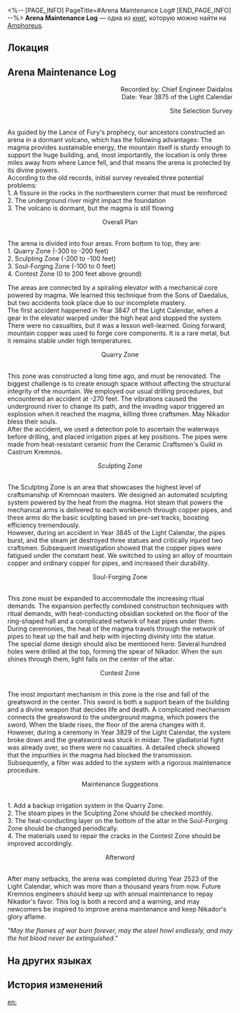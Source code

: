 <%-- [PAGE_INFO]
PageTitle=#Arena Maintenance Log#
[END_PAGE_INFO] --%>
{{Дополнить}}
{{Книга Инфобокс
|id           = 458
|partIds      = 190767
|Название     = 
|Изображение  = Предмет Книга Амфореус 4.png
|Мир          = Amphoreus
|Томов        = 1
|Автор        = <!--нужно добавить-->
|Описание     = A thick and heavy engineering manual with yellowed pages, mixed with blueprints and draft calculations.
|Том1         = {{tx}}
|Источник1    = {{tx|Отсутствует источник}}
|Персонажи    = Nikador
|Фракции      = 
}}
'''Arena Maintenance Log''' — одна из [[Книги|книг]], которую можно найти на [[Amphoreus]].

==Локация==
{{Отметка карты|<!--название карты-->|<!--id отметки-->}}

==Arena Maintenance Log==
<div align="right">Recorded by: Chief Engineer Daidalos<br />
Date: Year 3875 of the Light Calendar

Site Selection Survey</div><br />As guided by the Lance of Fury's prophecy, our ancestors constructed an arena in a dormant volcano, which has the following advantages: The magma provides sustainable energy, the mountain itself is sturdy enough to support the huge building, and, most importantly, the location is only three miles away from where Lance fell, and that means the arena is protected by its divine powers.<br />
According to the old records, initial survey revealed three potential problems:<br />
1. A fissure in the rocks in the northwestern corner that must be reinforced<br />
2. The underground river might impact the foundation<br />
3. The volcano is dormant, but the magma is still flowing

<div align="center">Overall Plan</div><br />The arena is divided into four areas. From bottom to top, they are:<br />
1. Quarry Zone (-300 to -200 feet)<br />
2. Sculpting Zone (-200 to -100 feet)<br />
3. Soul-Forging Zone (-100 to 0 feet)<br />
4. Contest Zone (0 to 200 feet above ground)

The areas are connected by a spiraling elevator with a mechanical core powered by magma. We learned this technique from the Sons of Daedalus, but two accidents took place due to our incomplete mastery.<br />
The first accident happened in Year 3847 of the Light Calendar, when a gear in the elevator warped under the high heat and stopped the system. There were no casualties, but it was a lesson well-learned. Going forward, mountain copper was used to forge core components. It is a rare metal, but it remains stable under high temperatures.

<div align="center">Quarry Zone</div><br />This zone was constructed a long time ago, and must be renovated. The biggest challenge is to create enough space without affecting the structural integrity of the mountain. We employed our usual drilling procedures, but encountered an accident at -270 feet. The vibrations caused the underground river to change its path, and the invading vapor triggered an explosion when it reached the magma, killing three craftsmen. May Nikador bless their souls.<br />
After the accident, we used a detection pole to ascertain the waterways before drilling, and placed irrigation pipes at key positions. The pipes were made from heat-resistant ceramic from the Ceramic Craftsmen's Guild in Castrum Kremnos.

<div align="center">Sculpting Zone</div><br />The Sculpting Zone is an area that showcases the highest level of craftsmanship of Kremnoan masters. We designed an automated sculpting system powered by the heat from the magma. Hot steam that powers the mechanical arms is delivered to each workbench through copper pipes, and these arms do the basic sculpting based on pre-set tracks, boosting efficiency tremendously.<br />
However, during an accident in Year 3845 of the Light Calendar, the pipes burst, and the steam jet destroyed three statues and critically injured two craftsmen. Subsequent investigation showed that the copper pipes were fatigued under the constant heat. We switched to using an alloy of mountain copper and ordinary copper for pipes, and increased their durability.

<div align="center">Soul-Forging Zone</div><br />This zone must be expanded to accommodate the increasing ritual demands. The expansion perfectly combined construction techniques with ritual demands, with heat-conducting obsidian socketed on the floor of the ring-shaped hall and a complicated network of heat pipes under them. During ceremonies, the heat of the magma travels through the network of pipes to heat up the hall and help with injecting divinity into the statue.<br />
The special dome design should also be mentioned here: Several hundred holes were drilled at the top, forming the spear of Nikador. When the sun shines through them, light falls on the center of the altar.

<div align="center">Contest Zone</div><br />The most important mechanism in this zone is the rise and fall of the greatsword in the center. This sword is both a support beam of the building and a divine weapon that decides life and death. A complicated mechanism connects the greatsword to the underground magma, which powers the sword. When the blade rises, the floor of the arena changes with it.<br />
However, during a ceremony in Year 3829 of the Light Calendar, the system broke down and the greatsword was stuck in midair. The gladiatorial fight was already over, so there were no casualties. A detailed check showed that the impurities in the magma had blocked the transmission. Subsequently, a filter was added to the system with a rigorous maintenance procedure.

<div align="center">Maintenance Suggestions</div><br />1. Add a backup irrigation system in the Quarry Zone.<br />
2. The steam pipes in the Sculpting Zone should be checked monthly.<br />
3. The heat-conducting layer on the bottom of the altar in the Soul-Forging Zone should be changed periodically.<br />
4. The materials used to repair the cracks in the Contest Zone should be improved accordingly.

<div align="center">Afterword</div><br />After many setbacks, the arena was completed during Year 2523 of the Light Calendar, which was more than a thousand years from now. Future Kremnos engineers should keep up with annual maintenance to repay Nikador's favor. This log is both a record and a warning, and may newcomers be inspired to improve arena maintenance and keep Nikador's glory aflame.

''"May the flames of war burn forever, may the steel howl endlessly, and may the hot blood never be extinguished."''

==На других языках==
{{На других языках
|en   = Arena Maintenance Log
|zhs  = 斗技场检修日志
|zht  = 鬥技場檢修日誌
|ja   = 闘技場点検記録
|ko   = 투기장 검수 일지
|es   = Registro de mantenimiento de la arena
|fr   = Journal d'entretien de l'arène
|ru   = Журнал реставрации арены
|th   = บันทึกการตรวจสอบ และซ่อมแซมลานประลอง
|vi   = Nhật Ký Bảo Trì Đấu Trường
|de   = Wartungsprotokoll der Arena
|id   = Catatan Pemeliharaan Arena
|pt   = Registro de Manutenção da Arena
}}

==История изменений==
{{История изменений|3.5}}

[[en:]]